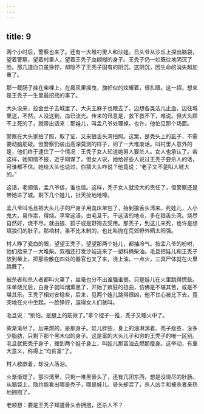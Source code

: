 ```yaml
---
---
---
```

title: 9
---



两个小时后，警察也来了。还有一大堆村里人和沙娃。日头爷从沙丘上探出脑袋，望着警察，望着村里人，望着王秃子血糊糊的身子。王秃子仍一如既往地阴沉了脸。那几道血口虽狰狞，却隐不了王秃子固有的阴沉。这阴沉，因生命的消失越加重了。

那一截肠子挂在柴棵上，在晨风里摇曳，旗帜似的炫耀着，很扎眼。这一招，想来是王秃子一生里最招摇的事了。

大头没来，拉会兰子去城里了。大夫王麻子也跟去了，边想各类法儿止血，边往城里送，不然，人没送到，血已流光。传来的讯息是，救下救不下，难说。但大头顾不上死的了，就带出话来：那娃儿，叫孟八爷处理掉。也许，他怕见那个场面。

警察在大头家拍了照，取了证，又来狼舌头湾拍照。这案，是秃头上的虱子，不需要动脑筋破。但警察仍装出高深莫测的样子，问了一大堆废话。叫村里人意外的是，他们终于逮住了一个情况：王秃子女人知道她男人要杀人。女人也承认了。若这样，她知情不报，近乎同谋了。但女人说，她给好些人说过王秃子要杀人的话，可谁都不信。她给大头也说过，你猜大头咋说？他竟说：“老子又不是叫人唬大的。”

这话，老顺信，孟八爷信，谁也信。这样，秃子女人就没大的责任了，但警察还是带她进了城。剩下几个娃儿，扯天扯地地嚎。

孟八爷叫毛旦把大头儿子的尸身子用血床单包了，抬到狼舌头湾来。死娃儿，人小鬼大，易作祟，得烧。平常这活，由毛旦干。干这活的地点，多在狼舌头湾。烧尽自然好，烧不尽，就由狼、狐子或是野狗去受用。那秃子，到这儿来死，也许是想填狼们的肚子。那棺材，虽不比木制的，也比叫抛在荒郊野外晒太阳强。

村人睁了瓷白的眼，望望王秃子，望望那两个娃儿，都抽冷气。按孟八爷的吩咐，他们拾来了一大堆柴。双福还打发沙娃送来了一塑料桶柴油。毛旦把娃儿和王秃子放到柴上，把那些散在四处的器官也叉了来，浇上油，一点火，三具尸体就在火里跳舞了。

被杀者和杀人者都叫火罩了，丝毫也分不出谁强谁弱。只是娃儿在火里跳得慌些。床单烧光后，白身子就叫烟熏黑了，开始了疯狂的扭曲，仿佛是不堪其苦，或是不堪其乐。王秃子相对安稳些，后来，见两个娃儿跳得很凶，他不甘心被比下去，竟突地在火中坐起，一脸狰狞，逗得女人们骇叫。

毛旦说：“别怕，是腿上的筋揪了。”拿个棍子一推，秃子又睡火中了。

柴渐渐尽了。后来燃的，是那身子。娃儿胖些，身上的油淋漓着。秃子瘦些，没多少脂肪，只剩下那个黑木似的身子。这是富的大头儿子和穷的王秃子的唯一区别。毛旦就把秃子身子，拨到两个娃子身上，叫娃儿那富油去燃那瘦身。这举动，有重大意义，称得上“均贫富”了。

村人欷歔着，却没人落泪。

火渐渐熄了。那沙湾里，只剩一堆黑骨头了，还有几团东西，想是没烧尽的肚肠。从脑袋上，隐约能看出哪是秃子，哪是娃儿。骨头却混了，杀人凶手和被杀者亲热地拥抱了。

老顺想：要是王秃子知道骨头会拥抱，还杀人不？